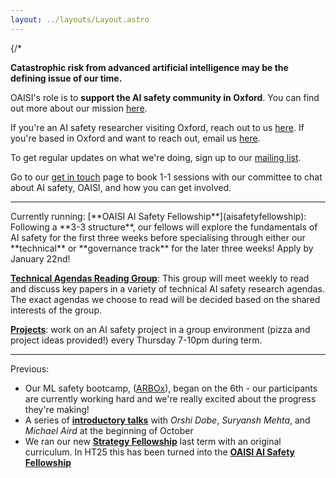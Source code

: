 ```yaml
---
layout: ../layouts/Layout.astro
---
```


{/* <div class='calloutbox'>


**Catastrophic risk from advanced artificial intelligence may be the defining
issue of our time.**

OAISI's role is to **support the AI safety community in Oxford**. You can find
out more about our mission [here](about).

If you're an AI safety researcher visiting Oxford, reach out to us
[here](mailto:gracie@oaisi.org). If you're based in Oxford and want to
reach out, email us [here](mailto:gracie@oaisi.org).

To get regular updates on what we're doing, sign up to our
[mailing list](http://eepurl.com/i1scNU).

Go to our [get in touch](getintouch) page to book 1-1 sessions with our
committee to chat about AI safety, OAISI, and how you can get involved.

<hr/>
Currently running:
[**OAISI AI Safety Fellowship**](aisafetyfellowship): Following a **3-3 structure**, our fellows will explore the fundamentals of AI safety for the first three weeks before specialising through either our **technical** or **governance track** for the later three weeks! Apply by January 22nd!

[**Technical Agendas Reading Group**](technicalagendas): This group will meet weekly to read and discuss key papers in a variety of technical AI safety research agendas. The exact agendas we choose to read will be decided based on the shared interests of the group.

[**Projects**](projects): work on an AI safety project in a group environment (pizza and project ideas provided!) every Thursday 7-10pm during term.

<hr/>

Previous:

- Our ML safety bootcamp, ([ARBOx](arbox)), began on the 6th - our participants are currently working hard and we're really excited about the progress they're making!
- A series of [**introductory talks**](introtalks) with _Orshi Dobe_, _Suryansh Mehta_, and _Michael Aird_ at the beginning of October
- We ran our new [**Strategy Fellowship**](strategy) last term with an original curriculum. In HT25 this has been turned into the [**OAISI AI Safety Fellowship**](aisafetyfellowship)
